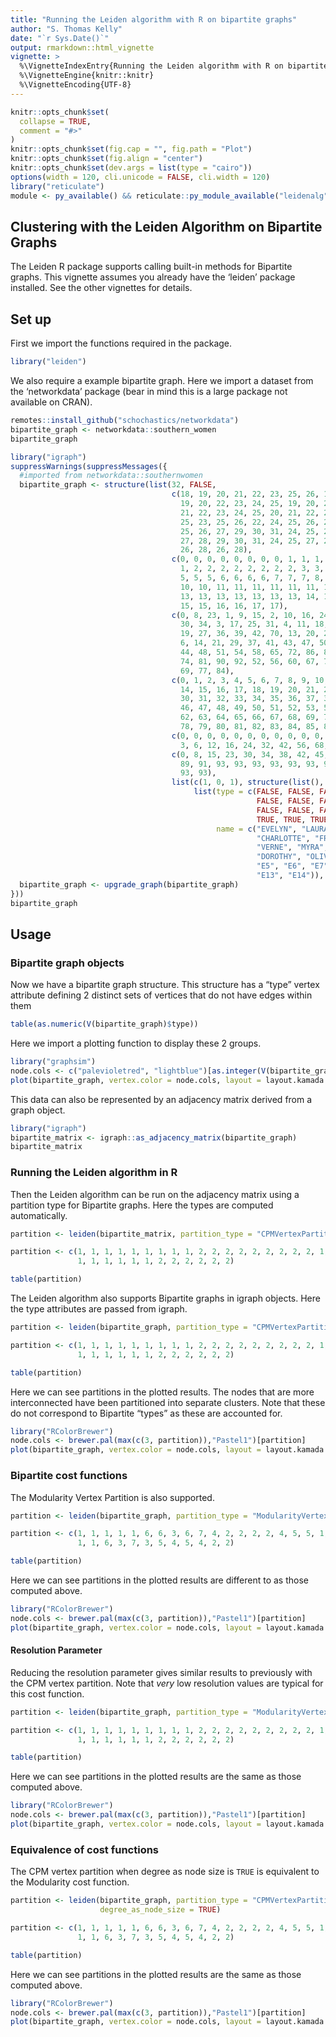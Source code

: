 ```yaml
---
title: "Running the Leiden algorithm with R on bipartite graphs"
author: "S. Thomas Kelly"
date: "`r Sys.Date()`"
output: rmarkdown::html_vignette
vignette: >
  %\VignetteIndexEntry{Running the Leiden algorithm with R on bipartite graphs}
  %\VignetteEngine{knitr::knitr}
  %\VignetteEncoding{UTF-8}
---
```


```r
knitr::opts_chunk$set(
  collapse = TRUE,
  comment = "#>"
)
knitr::opts_chunk$set(fig.cap = "", fig.path = "Plot")
knitr::opts_chunk$set(fig.align = "center")
knitr::opts_chunk$set(dev.args = list(type = "cairo"))
options(width = 120, cli.unicode = FALSE, cli.width = 120)
library("reticulate")
module <- py_available() && reticulate::py_module_available("leidenalg") && reticulate::py_module_available("igraph")
```

## Clustering with the Leiden Algorithm on Bipartite Graphs

The Leiden R package supports calling built-in methods for Bipartite graphs. This vignette assumes you already have the 'leiden' package installed. See the other vignettes for details.

## Set up 

First we import the functions required in the package.

```r
library("leiden")
```

We also require a example bipartite graph. Here we import a dataset from the 'networkdata' package (bear in mind this is a large package not available on CRAN).

```r
remotes::install_github("schochastics/networkdata")
bipartite_graph <- networkdata::southern_women
bipartite_graph 
```

```r
library("igraph")
suppressWarnings(suppressMessages({
  #imported from networkdata::southernwomen
  bipartite_graph <- structure(list(32, FALSE,
                                    c(18, 19, 20, 21, 22, 23, 25, 26, 18,
                                      19, 20, 22, 23, 24, 25, 19, 20, 21, 22, 23, 24, 25, 26, 18, 20,
                                      21, 22, 23, 24, 25, 20, 21, 22, 24, 20, 22, 23, 25, 22, 23, 24,
                                      25, 23, 25, 26, 22, 24, 25, 26, 24, 25, 26, 29, 25, 26, 27, 29,
                                      25, 26, 27, 29, 30, 31, 24, 25, 26, 27, 29, 30, 31, 23, 24, 26,
                                      27, 28, 29, 30, 31, 24, 25, 27, 28, 29, 30, 31, 25, 26, 27, 29,
                                      26, 28, 26, 28),
                                    c(0, 0, 0, 0, 0, 0, 0, 0, 1, 1, 1, 1, 1, 1,
                                      1, 2, 2, 2, 2, 2, 2, 2, 2, 3, 3, 3, 3, 3, 3, 3, 4, 4, 4, 4, 5,
                                      5, 5, 5, 6, 6, 6, 6, 7, 7, 7, 8, 8, 8, 8, 9, 9, 9, 9, 10, 10,
                                      10, 10, 11, 11, 11, 11, 11, 11, 12, 12, 12, 12, 12, 12, 12, 13,
                                      13, 13, 13, 13, 13, 13, 13, 14, 14, 14, 14, 14, 14, 14, 15, 15,
                                      15, 15, 16, 16, 17, 17),
                                    c(0, 8, 23, 1, 9, 15, 2, 10, 16, 24,
                                      30, 34, 3, 17, 25, 31, 4, 11, 18, 26, 32, 35, 38, 45, 5, 12,
                                      19, 27, 36, 39, 42, 70, 13, 20, 28, 33, 40, 46, 49, 63, 71, 78,
                                      6, 14, 21, 29, 37, 41, 43, 47, 50, 53, 57, 64, 79, 85, 7, 22,
                                      44, 48, 51, 54, 58, 65, 72, 86, 89, 91, 55, 59, 66, 73, 80, 87,
                                      74, 81, 90, 92, 52, 56, 60, 67, 75, 82, 88, 61, 68, 76, 83, 62,
                                      69, 77, 84),
                                    c(0, 1, 2, 3, 4, 5, 6, 7, 8, 9, 10, 11, 12, 13,
                                      14, 15, 16, 17, 18, 19, 20, 21, 22, 23, 24, 25, 26, 27, 28, 29,
                                      30, 31, 32, 33, 34, 35, 36, 37, 38, 39, 40, 41, 42, 43, 44, 45,
                                      46, 47, 48, 49, 50, 51, 52, 53, 54, 55, 56, 57, 58, 59, 60, 61,
                                      62, 63, 64, 65, 66, 67, 68, 69, 70, 71, 72, 73, 74, 75, 76, 77,
                                      78, 79, 80, 81, 82, 83, 84, 85, 86, 87, 88, 89, 90, 91, 92),
                                    c(0, 0, 0, 0, 0, 0, 0, 0, 0, 0, 0, 0, 0, 0, 0, 0, 0, 0, 0,
                                      3, 6, 12, 16, 24, 32, 42, 56, 68, 74, 78, 85, 89, 93),
                                    c(0, 8, 15, 23, 30, 34, 38, 42, 45, 49, 53, 57, 63, 70, 78, 85,
                                      89, 91, 93, 93, 93, 93, 93, 93, 93, 93, 93, 93, 93, 93, 93,
                                      93, 93),
                                    list(c(1, 0, 1), structure(list(), .Names = character(0)),
                                         list(type = c(FALSE, FALSE, FALSE, FALSE, FALSE, FALSE,
                                                       FALSE, FALSE, FALSE, FALSE, FALSE, FALSE, FALSE, FALSE,
                                                       FALSE, FALSE, FALSE, FALSE, TRUE, TRUE, TRUE, TRUE, TRUE,
                                                       TRUE, TRUE, TRUE, TRUE, TRUE, TRUE, TRUE, TRUE, TRUE),
                                              name = c("EVELYN", "LAURA", "THERESA", "BRENDA",
                                                       "CHARLOTTE", "FRANCES", "ELEANOR", "PEARL", "RUTH",
                                                       "VERNE", "MYRA", "KATHERINE", "SYLVIA", "NORA", "HELEN",
                                                       "DOROTHY", "OLIVIA", "FLORA", "E1", "E2", "E3", "E4",
                                                       "E5", "E6", "E7", "E8", "E9", "E10", "E11", "E12",
                                                       "E13", "E14")), list())), class = "igraph")
  bipartite_graph <- upgrade_graph(bipartite_graph)
}))
bipartite_graph
```

## Usage

### Bipartite graph objects

Now we have a bipartite graph structure. This structure has a "type" vertex attribute defining 2 distinct sets of vertices that do not have edges within them

```r
table(as.numeric(V(bipartite_graph)$type))
```

Here we import a plotting function to display these 2 groups.

```r
library("graphsim")
node.cols <- c("palevioletred", "lightblue")[as.integer(V(bipartite_graph)$type)+1]
plot(bipartite_graph, vertex.color = node.cols, layout = layout.kamada.kawai)
```

This data can also be represented by an adjacency matrix derived from a graph object.

```r
library("igraph")
bipartite_matrix <- igraph::as_adjacency_matrix(bipartite_graph)
bipartite_matrix 
```

### Running the Leiden algorithm in R

Then the Leiden algorithm can be run on the adjacency matrix using a partition type for Bipartite graphs. Here the types are computed automatically.

```r
partition <- leiden(bipartite_matrix, partition_type = "CPMVertexPartition.Bipartite", resolution_parameter = 0.2, seed = 42)
```

```r
partition <- c(1, 1, 1, 1, 1, 1, 1, 1, 1, 2, 2, 2, 2, 2, 2, 2, 2, 2, 1, 1, 
               1, 1, 1, 1, 1, 1, 2, 2, 2, 2, 2, 2)
```

```r
table(partition)
```



The Leiden algorithm also supports Bipartite graphs in igraph objects. Here the type attributes are passed from igraph.

```r
partition <- leiden(bipartite_graph, partition_type = "CPMVertexPartition.Bipartite", resolution_parameter = 0.2, seed = 42)
```

```r
partition <- c(1, 1, 1, 1, 1, 1, 1, 1, 1, 2, 2, 2, 2, 2, 2, 2, 2, 2, 1, 1, 
               1, 1, 1, 1, 1, 1, 2, 2, 2, 2, 2, 2)
```

```r
table(partition)
```

Here we can see partitions in the plotted results. The nodes that are more interconnected have been partitioned into separate clusters. Note that these do not correspond to Bipartite "types" as these are accounted for.

```r
library("RColorBrewer")
node.cols <- brewer.pal(max(c(3, partition)),"Pastel1")[partition]
plot(bipartite_graph, vertex.color = node.cols, layout = layout.kamada.kawai)
```


### Bipartite cost functions

The Modularity Vertex Partition is also supported.

```r
partition <- leiden(bipartite_graph, partition_type = "ModularityVertexPartition.Bipartite", resolution_parameter = 0.02, seed = 42)
```

```r
partition <- c(1, 1, 1, 1, 1, 6, 6, 3, 6, 7, 4, 2, 2, 2, 2, 4, 5, 5, 1, 1, 
               1, 1, 6, 3, 7, 3, 5, 4, 5, 4, 2, 2)
```

```r
table(partition)
```



Here we can see partitions in the plotted results are different to as those computed above.

```r
library("RColorBrewer")
node.cols <- brewer.pal(max(c(3, partition)),"Pastel1")[partition]
plot(bipartite_graph, vertex.color = node.cols, layout = layout.kamada.kawai)
```

#### Resolution Parameter

Reducing the resolution parameter gives similar results to previously with the CPM vertex partition. Note that _very_ low resolution values are typical for this cost function.

```r
partition <- leiden(bipartite_graph, partition_type = "ModularityVertexPartition.Bipartite", resolution_parameter = 0.005, seed = 42)
```

```r
partition <- c(1, 1, 1, 1, 1, 1, 1, 1, 1, 2, 2, 2, 2, 2, 2, 2, 2, 2, 1, 1, 
               1, 1, 1, 1, 1, 1, 2, 2, 2, 2, 2, 2)
```

```r
table(partition)
```

Here we can see partitions in the plotted results are the same as those computed above.

```r
library("RColorBrewer")
node.cols <- brewer.pal(max(c(3, partition)),"Pastel1")[partition]
plot(bipartite_graph, vertex.color = node.cols, layout = layout.kamada.kawai)
```


### Equivalence of cost functions

The CPM vertex partition when degree as node size is `TRUE` is equivalent to the Modularity cost function.

```r
partition <- leiden(bipartite_graph, partition_type = "CPMVertexPartition.Bipartite", resolution_parameter = 0.02, seed = 42,
                    degree_as_node_size = TRUE)
```

```r
partition <- c(1, 1, 1, 1, 1, 6, 6, 3, 6, 7, 4, 2, 2, 2, 2, 4, 5, 5, 1, 1, 
               1, 1, 6, 3, 7, 3, 5, 4, 5, 4, 2, 2)
```

```r
table(partition)
```

Here we can see partitions in the plotted results are the same as those computed above.

```r
library("RColorBrewer")
node.cols <- brewer.pal(max(c(3, partition)),"Pastel1")[partition]
plot(bipartite_graph, vertex.color = node.cols, layout = layout.kamada.kawai)
```
